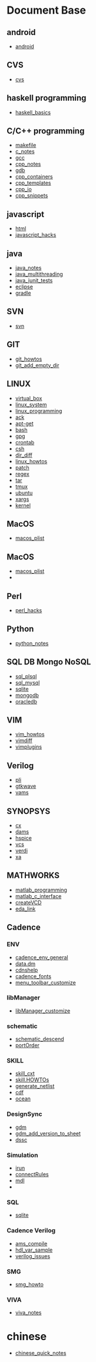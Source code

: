 = Document Base =
== android ==
* [[android]]
== CVS ==
* [[cvs]]
== haskell programming ==
* [[haskell_basics]]
== C/C++ programming ==
* [[makefile]]
* [[c_notes]]
* [[gcc]]
* [[cpp_notes]]
* [[gdb]]
* [[cpp_containers]]
* [[cpp_templates]]
* [[cpp_io]]
* [[cpp_snippets]]
== javascript ==
* [[html]]
* [[javascript_hacks]]
== java ==
* [[java_notes]]
* [[java_multithreading]]
* [[java_junit_tests]]
* [[eclipse]]
* [[gradle]]
== SVN ==
* [[svn]]
== GIT ==
* [[git_howtos]]
* [[git_add_empty_dir]]
== LINUX ==
* [[virtual_box]]
* [[linux_system]]
* [[linux_programming]]
* [[ack]]
* [[apt-get]]
* [[bash]]
* [[gpg]]
* [[crontab]]
* [[csh]]
* [[dir_diff]]
* [[linux_howtos]]
* [[patch]]
* [[regex]]
* [[tar]]
* [[tmux]]
* [[ubuntu]]
* [[xargs]]
* [[kernel]]
== MacOS ==
* [[macos_plist]]
== MacOS ==
* [[macos_plist]]
*
== Perl ==
* [[perl_hacks]]
== Python ==
* [[python_notes]]
== SQL DB Mongo NoSQL ==
* [[sql_plsql]]
* [[sql_mysql]]
* [[sqlite]]
* [[mongodb]]
* [[oracledb]]
== VIM ==
* [[vim_howtos]]
* [[vimdiff]]
* [[vimplugins]]
== Verilog ==
* [[pli]]
* [[gtkwave]]
* [[vams]]
== SYNOPSYS ==
* [[cx]]
* [[dams]]
* [[hspice]]
* [[vcs]]
* [[verdi]]
* [[xa]]
== MATHWORKS ==
* [[matlab_programming]]
* [[matlab_c_interface]]
* [[createVCD]]
* [[eda_link]]
== Cadence ==
=== ENV ===
* [[cadence_env_general]]
* [[data.dm]]
* [[cdnshelp]]
* [[cadence_fonts]]
* [[menu_toolbar_customize]]
=== libManager ===
* [[libManager_customize]]
=== schematic ===
* [[schematic_descend]]
* [[portOrder]]
=== SKILL ===
* [[skill_cxt]]
* [[skill.HOWTOs]]
* [[generate_netlist]]
* [[cdf]]
* [[ocean]]
=== DesignSync ===
* [[gdm]]
* [[gdm_add_version_to_sheet]]
* [[dssc]]
=== Simulation ===
* [[irun]]
* [[connectRules]]
* [[mdl]]
*
=== SQL ===
* [[sqlite]]
=== Cadence Verilog ===
* [[ams_compile]]
* [[hdl_var_sample]]
* [[verilog_issues]]
=== SMG ===
* [[smg_howto]]
=== VIVA ===
* [[viva_notes]]
= chinese =
* [[chinese_quick_notes]]
